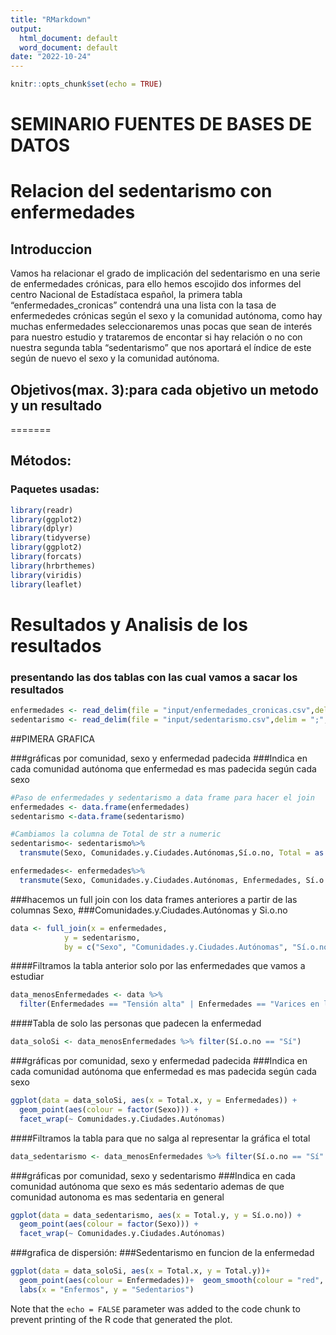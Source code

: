 ```yaml
---
title: "RMarkdown"
output:
  html_document: default
  word_document: default
date: "2022-10-24"
---
```


```r
knitr::opts_chunk$set(echo = TRUE)
```

# SEMINARIO FUENTES DE BASES DE DATOS
# Relacion del sedentarismo con enfermedades

## Introduccion

Vamos ha relacionar el grado de implicación del sedentarismo en una serie de enfermedades crónicas, para ello hemos escojido dos informes del centro Nacional de Estadístaca español, la primera tabla "enfermedades_cronicas" contendrá una una lista con la tasa de enfermededes crónicas según el sexo y la comunidad autónoma, como hay muchas enfermedades seleccionaremos unas pocas que sean de interés para nuestro estudio y trataremos de encontar si hay relación o no con nuestra segunda tabla "sedentarismo" que nos aportará el índice de este según de nuevo el sexo y la comunidad autónoma.


## Objetivos(max. 3):para cada objetivo un metodo y un resultado

=======

## Métodos:
### Paquetes usadas:
```r
library(readr)
library(ggplot2)
library(dplyr)
library(tidyverse)
library(ggplot2)
library(forcats)
library(hrbrthemes)
library(viridis)
library(leaflet)
```



# Resultados y Analisis de los resultados
### presentando las dos tablas con las cual vamos a sacar los resultados

```r
enfermedades <- read_delim(file = "input/enfermedades_cronicas.csv",delim = ";",show_col_types = FALSE)
sedentarismo <- read_delim(file = "input/sedentarismo.csv",delim = ";",show_col_types = FALSE)

```

##PIMERA GRAFICA

###gráficas por comunidad, sexo y enfermedad padecida
###Indica en cada comunidad autónoma que enfermedad es mas padecida según cada sexo


```r
#Paso de enfermedades y sedentarismo a data frame para hacer el join
enfermedades <- data.frame(enfermedades)
sedentarismo <-data.frame(sedentarismo)

#Cambiamos la columna de Total de str a numeric
sedentarismo<- sedentarismo%>%
  transmute(Sexo, Comunidades.y.Ciudades.Autónomas,Sí.o.no, Total = as.numeric(Total))

enfermedades<- enfermedades%>%
  transmute(Sexo, Comunidades.y.Ciudades.Autónomas, Enfermedades, Sí.o.no, Total = as.numeric(Total))
```


###hacemos un full join con los data frames anteriores a partir de las columnas Sexo, ###Comunidades.y.Ciudades.Autónomas y Si.o.no
```r
data <- full_join(x = enfermedades, 
            y = sedentarismo,
            by = c("Sexo", "Comunidades.y.Ciudades.Autónomas", "Sí.o.no"))

```
####Filtramos la tabla anterior solo por las enfermedades que vamos a estudiar

```r
data_menosEnfermedades <- data %>% 
  filter(Enfermedades == "Tensión alta" | Enfermedades == "Varices en las piernas" | Enfermedades == "Migraña o dolor de cabeza frecuente" | Enfermedades == "Ictus (embolia, infarto cerebral, hemorragia cerebral)" | Enfermedades =="Hemorroides" | Enfermedades == "Osteoporosis")

```

####Tabla de solo las personas que padecen la enfermedad
```r
data_soloSi <- data_menosEnfermedades %>% filter(Sí.o.no == "Sí")
```

###gráficas por comunidad, sexo y enfermedad padecida
###Indica en cada comunidad autónoma que enfermedad es mas padecida según cada sexo

```r
ggplot(data = data_soloSi, aes(x = Total.x, y = Enfermedades)) +
  geom_point(aes(colour = factor(Sexo))) +
  facet_wrap(~ Comunidades.y.Ciudades.Autónomas)
```

####Filtramos la tabla para que no salga al representar la gráfica el total

```r
data_sedentarismo <- data_menosEnfermedades %>% filter(Sí.o.no == "Sí" | Sí.o.no == "No")
```


###gráficas por comunidad, sexo y sedentarismo
###Indica en cada comunidad autónoma que sexo es más sedentario ademas de que comunidad autonoma es mas sedentaria en general

```r
ggplot(data = data_sedentarismo, aes(x = Total.y, y = Sí.o.no)) +
  geom_point(aes(colour = factor(Sexo))) +
  facet_wrap(~ Comunidades.y.Ciudades.Autónomas)
```


###grafica de dispersión:
###Sedentarismo en funcion de la enfermedad

```r
ggplot(data = data_soloSi, aes(x = Total.x, y = Total.y))+  
  geom_point(aes(colour = Enfermedades))+  geom_smooth(colour = "red", linewidth = 1.75)+  
  labs(x = "Enfermos", y = "Sedentarios")
```






Note that the `echo = FALSE` parameter was added to the code chunk to prevent printing of the R code that generated the plot.
